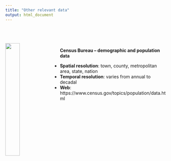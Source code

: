 ```yaml
---
title: "Other relevant data"
output: html_document
---
```


<br/><br/><br/> 
<img src="census_logo.jpg" style="width:30%; margin-right: 20px" align="left">

**Census Bureau – demographic and population data**

* **Spatial resolution**: town, county, metropolitan area, state, nation
* **Temporal resolution**: varies from annual to decadal
* **Web**: https://www.census.gov/topics/population/data.html

